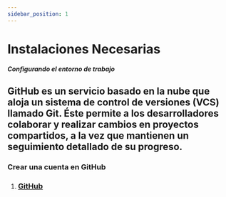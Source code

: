 ```yaml
---
sidebar_position: 1
---
```



# Instalaciones Necesarias

***Configurando el entorno de trabajo***

<ReactPlayer width="80%" heigth="315" controls url='https://www.youtube.com/watch?v=o8ug9hMEeK0' />

<Tabs>
  <TabItem value="vscode" label="Visual Code" default>
    <Vscode />
  </TabItem>
  <TabItem value="git" label="Git">
    <Git />
  </TabItem>
  <TabItem value="github" label="GitHub">
    <h2>
      GitHub es un servicio basado en la nube que aloja un sistema de control de versiones (VCS) llamado Git. Éste permite a los desarrolladores colaborar y realizar cambios en proyectos compartidos, a la vez que mantienen un seguimiento detallado de su progreso.
    </h2>
    <Admonition type="tip" title="Tarea 0.3" icon="💻">
      <h3>Crear una cuenta en GitHub</h3>
    </Admonition>
    <ol>
      <li><h3><a href="https://github.com/" target={"_blank"} >GitHub</a></h3></li>
    </ol>
  </TabItem>
  <TabItem value="wakatime" label="Wakatime">
    <Wakatime />
  </TabItem>
  <TabItem value="nodejs" label="NodeJS">
    <NodeJS />
  </TabItem>
  <TabItem value="figma" label="Figma">
    <Figma />
  </TabItem>
</Tabs>

